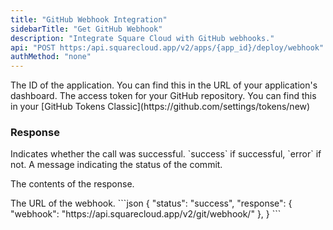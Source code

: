 ```yaml
---
title: "GitHub Webhook Integration"
sidebarTitle: "Get GitHub Webhook"
description: "Integrate Square Cloud with GitHub webhooks."
api: "POST https:/api.squarecloud.app/v2/apps/{app_id}/deploy/webhook"
authMethod: "none"
---
```



<Authorization />

<ParamField path="app_id" type="string" placeholder="Application ID" required>
  The ID of the application. You can find this in the URL of your application's dashboard.
</ParamField>

<ParamField body="access_token" type="string" placeholder="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" required>
  The access token for your GitHub repository. You can find this in your [GitHub Tokens Classic](https://github.com/settings/tokens/new)
</ParamField>

### Response

<ResponseField name="status" type="string">
  Indicates whether the call was successful. `success` if successful, `error` if not.
</ResponseField>
<ResponseField name="message" type="string">
  A message indicating the status of the commit.
</ResponseField>

<ResponseField name="response" type="object">

The contents of the response.

<Expandable title="Toggle object">

<ResponseField name="webhook" type="string">
  The URL of the webhook.
</ResponseField>

</Expandable>
</ResponseField>

<ResponseExample>
```json
{
    "status": "success",
    "response": {
        "webhook": "https://api.squarecloud.app/v2/git/webhook/<webhook-code>"
    },
}
```
</ResponseExample>